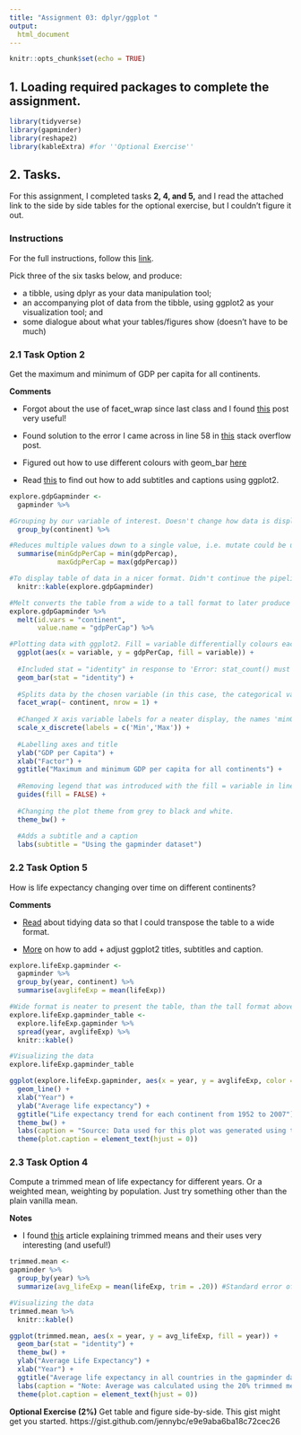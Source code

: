 ```yaml
---
title: "Assignment 03: dplyr/ggplot "
output: 
  html_document
---
```


```r
knitr::opts_chunk$set(echo = TRUE)
```

## 1. Loading required packages to complete the assignment.

```r
library(tidyverse)
library(gapminder)
library(reshape2)
library(kableExtra) #for ''Optional Exercise''
```

## 2. Tasks.

For this assignment, I completed tasks **2, 4, and 5,** and I read the attached link to the side by side tables for the optional exercise, but I couldn't figure it out. 

### **Instructions**

For the full instructions, follow this [link](https://stat545.stat.ubc.ca/evaluation/hw03/hw03/).

Pick three of the six tasks below, and produce:

- a tibble, using dplyr as your data manipulation tool;
- an accompanying plot of data from the tibble, using ggplot2 as your visualization tool; and
- some dialogue about what your tables/figures show (doesn’t have to be much)

### 2.1 **Task Option 2** 
Get the maximum and minimum of GDP per capita for all continents.

**Comments**

+ Forgot about the use of facet_wrap since last class and I found [this](http://www.cookbook-r.com/Graphs/Facets_(ggplot2)/) post very useful!

+ Found solution to the error I came across in line 58 in [this](https://stackoverflow.com/questions/39679057/r-ggplot2-stat-count-must-not-be-used-with-a-y-aesthetic-error-in-bar-graph/54296226) stack overflow post.

+ Figured out how to use different colours with geom_bar [here](https://plot.ly/ggplot2/geom_bar/)

+ Read [this](https://www.datanovia.com/en/blog/ggplot-title-subtitle-and-caption/) to find out how to add subtitles and captions using ggplot2. 


```r
explore.gdpGapminder <- 
  gapminder %>%

#Grouping by our variable of interest. Doesn't change how data is displayed but affects future use of dplyr functions; in this case it ensures that we are calculating the max and min GDP for each continent and not for each country
  group_by(continent) %>% 

#Reduces multiple values down to a single value, i.e. mutate could be used in place of summarise to create these two new variables of maximum and minimum GDP, but then each continent would be repeated several times. Also selects only the columns that we are interested in plotting.
  summarise(minGdpPerCap = min(gdpPercap), 
            maxGdpPerCap = max(gdpPercap))

#To display table of data in a nicer format. Didn't continue the pipeline because ggplot2 cannot use this format.
  knitr::kable(explore.gdpGapminder)

#Melt converts the table from a wide to a tall format to later produce a representative plot to display the data. As a note, I used knitr::kable() prior to this step because I believe the wide format is neater than the tall format for a table.
explore.gdpGapminder %>%
  melt(id.vars = "continent", 
       value.name = "gdpPerCap") %>%

#Plotting data with ggplot2. Fill = variable differentially colours each value in the x axis. 
  ggplot(aes(x = variable, y = gdpPerCap, fill = variable)) + 
  
  #Included stat = "identity" in response to 'Error: stat_count() must not be used with a y aesthetic' that R was returning if not included.
  geom_bar(stat = "identity") + 
  
  #Splits data by the chosen variable (in this case, the categorical variable 'continent') and plots the subsets of data together. Chose nrow = 1 for a cleaner display (with 2+ rows it was kind of messy because the number of continents is uneven)
  facet_wrap(~ continent, nrow = 1) + 
  
  #Changed X axis variable labels for a neater display, the names 'minGdpPerCap' and 'maxGdpPerCap' were too long. Could have gone back to earlier in the code to do this, but decided to try this function that I hadn't used before! 
  scale_x_discrete(labels = c('Min','Max')) + 
  
  #Labelling axes and title
  ylab("GDP per Capita") + 
  xlab("Factor") +
  ggtitle("Maximum and minimum GDP per capita for all continents") +
  
  #Removing legend that was introduced with the fill = variable in line 51 because it is redundant.
  guides(fill = FALSE) +
  
  #Changing the plot theme from grey to black and white.
  theme_bw() +
  
  #Adds a subtitle and a caption
  labs(subtitle = "Using the gapminder dataset")

```

### 2.2 **Task Option 5**
How is life expectancy changing over time on different continents?

**Comments**

+ [Read](https://garrettgman.github.io/tidying/) about tidying data so that I could transpose the table to a wide format.

+ [More](https://www.datanovia.com/en/blog/ggplot-title-subtitle-and-caption/) on how to add + adjust ggplot2 titles, subtitles and caption.


```r
explore.lifeExp.gapminder <-
  gapminder %>%
  group_by(year, continent) %>%
  summarise(avglifeExp = mean(lifeExp)) 

#Wide format is neater to present the table, than the tall format above, which is still needed to plot the graph
explore.lifeExp.gapminder_table <-
  explore.lifeExp.gapminder %>%
  spread(year, avglifeExp) %>%
  knitr::kable()

#Visualizing the data
explore.lifeExp.gapminder_table

ggplot(explore.lifeExp.gapminder, aes(x = year, y = avglifeExp, color = continent)) + 
  geom_line() +
  xlab("Year") +
  ylab("Average life expectancy") +
  ggtitle("Life expectancy trend for each continent from 1952 to 2007") +
  theme_bw() +
  labs(caption = "Source: Data used for this plot was generated using the gapminder dataset") +
  theme(plot.caption = element_text(hjust = 0)) 
```

### 2.3 **Task Option 4**
Compute a trimmed mean of life expectancy for different years. Or a weighted mean, weighting by population. Just try something other than the plain vanilla mean.

**Notes**

+ I found [this](https://garstats.wordpress.com/2017/11/28/trimmed-means/) article explaining trimmed means and their uses very interesting (and useful!)

```r
trimmed.mean <-
gapminder %>%
  group_by(year) %>%
  summarize(avg_lifeExp = mean(lifeExp, trim = .20)) #Standard error of the trimmed mean is less affected by outliers and asymmetry than the mean, so using trimmed means has more statistical power 

#Visualizing the data
trimmed.mean %>%
  knitr::kable()

ggplot(trimmed.mean, aes(x = year, y = avg_lifeExp, fill = year)) +
  geom_bar(stat = "identity") +
  theme_bw() +
  ylab("Average Life Expectancy") +
  xlab("Year") +
  ggtitle("Average life expectancy in all countries in the gapminder dataset from 1952 to 2007") +
  labs(caption = "Note: Average was calculated using the 20% trimmed mean") +
  theme(plot.caption = element_text(hjust = 0))

```

**Optional Exercise (2%)**
Get table and figure side-by-side. This gist might get you started. https://gist.github.com/jennybc/e9e9aba6ba18c72cec26

